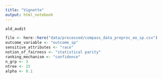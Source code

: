```yaml
---
title: "Vignette"
output: html_notebook
---
```




```r
ald_audit

file <- here::here("data/processed/compass_data_preproc_eo_sp.csv")
outcome_variable <- "outcome_sp"
sensitive_attributes <- "race"
notion_of_fairness <- "statistical parity"
ranking_mechanism <- "confidence"
n_grp <- 3
ntree <- 25
alpha <- 0.1
```


